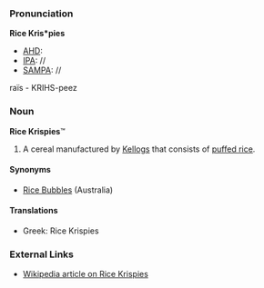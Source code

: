 ===Pronunciation===

'''Rice Kris*pies'''
*[[AHD]]:
*[[IPA]]: //
*[[SAMPA]]: //
ra&iuml;s - KRIHS-peez

===Noun===
'''Rice Krispies'''&trade;

#A cereal manufactured by [[Kellogs]] that consists of [[puffed rice]].

====Synonyms====
*[[Rice Bubbles]] (Australia)

====Translations====
*Greek: Rice Krispies

===External Links===

*[http://www.en.wikipedia.org/wiki/Rice_Krispies Wikipedia article on Rice Krispies]